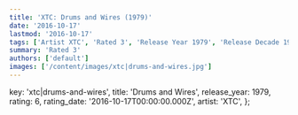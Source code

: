 ```yaml
---
title: 'XTC: Drums and Wires (1979)'
date: '2016-10-17'
lastmod: '2016-10-17'
tags: ['Artist XTC', 'Rated 3', 'Release Year 1979', 'Release Decade 1970']
summary: 'Rated 3'
authors: ['default']
images: ['/content/images/xtc|drums-and-wires.jpg']
---
```


  key: 'xtc|drums-and-wires',
  title: 'Drums and Wires',
  release_year: 1979,
  rating: 6,
  rating_date: '2016-10-17T00:00:00.000Z',
  artist: 'XTC',
};

<MusicRating data={data} />
